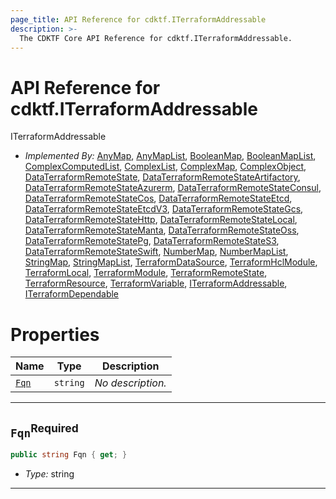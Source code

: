 ```yaml
---
page_title: API Reference for cdktf.ITerraformAddressable
description: >-
  The CDKTF Core API Reference for cdktf.ITerraformAddressable.
---
```


<!-- This file is generated through yarn generate-docs -->

# API Reference for cdktf.ITerraformAddressable

   ITerraformAddressable <a name="ITerraformAddressable" id="cdktf.ITerraformAddressable"></a>
  
  - *Implemented By:* <a href="#cdktf.AnyMap">AnyMap</a>, <a href="#cdktf.AnyMapList">AnyMapList</a>, <a href="#cdktf.BooleanMap">BooleanMap</a>, <a href="#cdktf.BooleanMapList">BooleanMapList</a>, <a href="#cdktf.ComplexComputedList">ComplexComputedList</a>, <a href="#cdktf.ComplexList">ComplexList</a>, <a href="#cdktf.ComplexMap">ComplexMap</a>, <a href="#cdktf.ComplexObject">ComplexObject</a>, <a href="#cdktf.DataTerraformRemoteState">DataTerraformRemoteState</a>, <a href="#cdktf.DataTerraformRemoteStateArtifactory">DataTerraformRemoteStateArtifactory</a>, <a href="#cdktf.DataTerraformRemoteStateAzurerm">DataTerraformRemoteStateAzurerm</a>, <a href="#cdktf.DataTerraformRemoteStateConsul">DataTerraformRemoteStateConsul</a>, <a href="#cdktf.DataTerraformRemoteStateCos">DataTerraformRemoteStateCos</a>, <a href="#cdktf.DataTerraformRemoteStateEtcd">DataTerraformRemoteStateEtcd</a>, <a href="#cdktf.DataTerraformRemoteStateEtcdV3">DataTerraformRemoteStateEtcdV3</a>, <a href="#cdktf.DataTerraformRemoteStateGcs">DataTerraformRemoteStateGcs</a>, <a href="#cdktf.DataTerraformRemoteStateHttp">DataTerraformRemoteStateHttp</a>, <a href="#cdktf.DataTerraformRemoteStateLocal">DataTerraformRemoteStateLocal</a>, <a href="#cdktf.DataTerraformRemoteStateManta">DataTerraformRemoteStateManta</a>, <a href="#cdktf.DataTerraformRemoteStateOss">DataTerraformRemoteStateOss</a>, <a href="#cdktf.DataTerraformRemoteStatePg">DataTerraformRemoteStatePg</a>, <a href="#cdktf.DataTerraformRemoteStateS3">DataTerraformRemoteStateS3</a>, <a href="#cdktf.DataTerraformRemoteStateSwift">DataTerraformRemoteStateSwift</a>, <a href="#cdktf.NumberMap">NumberMap</a>, <a href="#cdktf.NumberMapList">NumberMapList</a>, <a href="#cdktf.StringMap">StringMap</a>, <a href="#cdktf.StringMapList">StringMapList</a>, <a href="#cdktf.TerraformDataSource">TerraformDataSource</a>, <a href="#cdktf.TerraformHclModule">TerraformHclModule</a>, <a href="#cdktf.TerraformLocal">TerraformLocal</a>, <a href="#cdktf.TerraformModule">TerraformModule</a>, <a href="#cdktf.TerraformRemoteState">TerraformRemoteState</a>, <a href="#cdktf.TerraformResource">TerraformResource</a>, <a href="#cdktf.TerraformVariable">TerraformVariable</a>, <a href="#cdktf.ITerraformAddressable">ITerraformAddressable</a>, <a href="#cdktf.ITerraformDependable">ITerraformDependable</a>
  
  
  # Properties <a name="Properties" id="Properties"></a>
  
  | **Name** | **Type** | **Description** |
  | --- | --- | --- |
  | <code><a href="#cdktf.ITerraformAddressable.property.fqn">Fqn</a></code> | <code>string</code> | *No description.* |
  
  ---
  
  ## `Fqn`<sup>Required</sup> <a name="Fqn" id="cdktf.ITerraformAddressable.property.fqn"></a>
  
  ```csharp
  public string Fqn { get; }
  ```
  
  - *Type:* string
  
  ---
  
